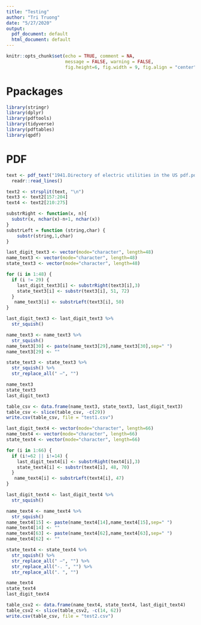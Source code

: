 ```yaml
---
title: "Testing"
author: "Tri Truong"
date: "5/27/2020"
output: 
  pdf_document: default
  html_document: default
---
```


```r
knitr::opts_chunk$set(echo = TRUE, comment = NA, 
                      message = FALSE, warning = FALSE,
                      fig.height=6, fig.width = 9, fig.align = "center")
```

# Ppackages

```r
library(stringr)
library(dplyr)
library(pdftools)
library(tidyverse)
library(pdftables)
library(qpdf)
```

# PDF

```r
text <- pdf_text("1941.Directory of electric utilities in the US pdf.pdf") %>%
  readr::read_lines()
```

```r
text2 <- strsplit(text, "\n")
text3 <- text2[157:204]
text4 <- text2[210:275]
```



```r
substrRight <- function(x, n){
  substr(x, nchar(x)-n+1, nchar(x))
}
substrLeft = function (string,char) {
    substr(string,1,char)
}
```


```r
last_digit_text3 <- vector(mode="character", length=48)
name_text3 <- vector(mode="character", length=48)
state_text3 <- vector(mode="character", length=48)

for (i in 1:48) {
  if (i != 29) {
    last_digit_text3[i] <- substrRight(text3[i],3)
    state_text3[i] <- substr(text3[i], 51, 72)
  }
   name_text3[i] <- substrLeft(text3[i], 50)
}

last_digit_text3 <- last_digit_text3 %>%
  str_squish()

name_text3 <- name_text3 %>%
  str_squish()
name_text3[30] <- paste(name_text3[29],name_text3[30],sep=" ")
name_text3[29] <- ""

state_text3 <- state_text3 %>%
  str_squish() %>%
  str_replace_all(" —", "")

name_text3
state_text3
last_digit_text3
```

```r
table_csv <- data.frame(name_text3, state_text3, last_digit_text3)
table_csv <- slice(table_csv, -c(29))
write.csv(table_csv, file = "test1.csv")
```

```r
last_digit_text4 <- vector(mode="character", length=66)
name_text4 <- vector(mode="character", length=66)
state_text4 <- vector(mode="character", length=66)

for (i in 1:66) {
  if (i!=62 || i!=14) {
    last_digit_text4[i] <- substrRight(text4[i],3)
    state_text4[i] <- substr(text4[i], 48, 70)
  }
   name_text4[i] <- substrLeft(text4[i], 47)
}

last_digit_text4 <- last_digit_text4 %>%
  str_squish()

name_text4 <- name_text4 %>%
  str_squish()
name_text4[15] <- paste(name_text4[14],name_text4[15],sep=" ")
name_text4[14] <- ""
name_text4[63] <- paste(name_text4[62],name_text4[63],sep=" ")
name_text4[62] <- ""

state_text4 <- state_text4 %>%
  str_squish() %>%
  str_replace_all(" —", "") %>%
  str_replace_all("-. ", "") %>%
  str_replace_all(". ", "")

name_text4
state_text4
last_digit_text4
```

```r
table_csv2 <- data.frame(name_text4, state_text4, last_digit_text4)
table_csv2 <- slice(table_csv2, -c(14, 62))
write.csv(table_csv, file = "test2.csv")
```







